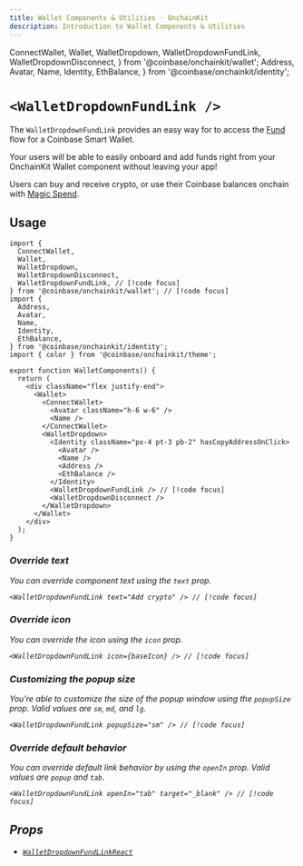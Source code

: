 ```yaml
---
title: Wallet Components & Utilities · OnchainKit
description: Introduction to Wallet Components & Utilities
---
```


  ConnectWallet,
  Wallet,
  WalletDropdown,
  WalletDropdownFundLink,
  WalletDropdownDisconnect,
} from '@coinbase/onchainkit/wallet';
  Address,
  Avatar,
  Name,
  Identity,
  EthBalance,
} from '@coinbase/onchainkit/identity';

# `<WalletDropdownFundLink />`

The `WalletDropdownFundLink` provides an easy way for to access the [Fund](https://keys.coinbase.com/fund) flow for a Coinbase Smart Wallet.

Your users will be able to easily onboard and add funds right from your OnchainKit Wallet component without leaving your app!

Users can buy and receive crypto, or use their Coinbase balances onchain with [Magic Spend](https://www.smartwallet.dev/guides/magic-spend).

## Usage

```tsx twoslash
import {
  ConnectWallet,
  Wallet,
  WalletDropdown,
  WalletDropdownDisconnect,
  WalletDropdownFundLink, // [!code focus]
} from '@coinbase/onchainkit/wallet'; // [!code focus]
import {
  Address,
  Avatar,
  Name,
  Identity,
  EthBalance,
} from '@coinbase/onchainkit/identity';
import { color } from '@coinbase/onchainkit/theme';

export function WalletComponents() {
  return (
    <div className="flex justify-end">
      <Wallet>
        <ConnectWallet>
          <Avatar className="h-6 w-6" />
          <Name />
        </ConnectWallet>
        <WalletDropdown>
          <Identity className="px-4 pt-3 pb-2" hasCopyAddressOnClick>
            <Avatar />
            <Name />
            <Address />
            <EthBalance />
          </Identity>
          <WalletDropdownFundLink /> // [!code focus]
          <WalletDropdownDisconnect />
        </WalletDropdown>
      </Wallet>
    </div>
  );
}
```

<WalletComponents>
  <Wallet>
    <ConnectWallet>
      <Avatar className="h-6 w-6" />
      <Name />
    </ConnectWallet>
    <WalletDropdown>
      <Identity className="px-4 pt-3 pb-2" hasCopyAddressOnClick>
        <Avatar />
        <Name />
        <Address className={color.foregroundMuted} />
        <EthBalance />
      </Identity>
      <WalletDropdownFundLink />
      <WalletDropdownDisconnect />
    </WalletDropdown>
  </Wallet>
</WalletComponents>

### Override text

You can override component text using the `text` prop.

```tsx
<WalletDropdownFundLink text="Add crypto" /> // [!code focus]
```

<WalletComponents>
  <Wallet>
    <ConnectWallet>
      <Avatar className="h-6 w-6" />
      <Name />
    </ConnectWallet>
    <WalletDropdown>
      <WalletDropdownFundLink text="Add crypto" />
      <WalletDropdownDisconnect />
    </WalletDropdown>
  </Wallet>
</WalletComponents>

### Override icon

You can override the icon using the `icon` prop.

```tsx
<WalletDropdownFundLink icon={baseIcon} /> // [!code focus]
```

<WalletComponents>
  <Wallet>
    <ConnectWallet>
      <Avatar className="h-6 w-6" />
      <Name />
    </ConnectWallet>
    <WalletDropdown>
      <WalletDropdownFundLink icon={walletDropdownLinkCustomBaseIconSvg} />
      <WalletDropdownDisconnect />
    </WalletDropdown>
  </Wallet>
</WalletComponents>

### Customizing the popup size

You're able to customize the size of the popup window using the `popupSize` prop. Valid values are `sm`, `md`, and `lg`.

```tsx
<WalletDropdownFundLink popupSize="sm" /> // [!code focus]
```

<WalletComponents>
  <Wallet>
    <ConnectWallet>
      <Avatar className="h-6 w-6" />
      <Name />
    </ConnectWallet>
    <WalletDropdown>
      <WalletDropdownFundLink popupSize="sm" />
      <WalletDropdownDisconnect />
    </WalletDropdown>
  </Wallet>
</WalletComponents>

### Override default behavior

You can override default link behavior by using the `openIn` prop. Valid values are `popup` and `tab`.

```tsx
<WalletDropdownFundLink openIn="tab" target="_blank" /> // [!code focus]
```

<WalletComponents>
  <Wallet>
    <ConnectWallet>
      <Avatar className="h-6 w-6" />
      <Name />
    </ConnectWallet>
    <WalletDropdown>
      <WalletDropdownFundLink openIn="tab" target="_blank" />
      <WalletDropdownDisconnect />
    </WalletDropdown>
  </Wallet>
</WalletComponents>

## Props

- [`WalletDropdownFundLinkReact`](/wallet/types#walletdropdownfundlinkreact)
